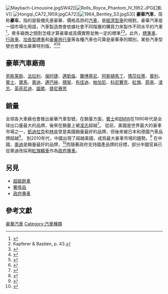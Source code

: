 [[File:Maybach-Limousine.jpg|thumb]]SW42]][[File:Rolls_Royce_Phantom_IV_1952.JPG|thumb]]幻影V]]
[[File:Hongqi_CA72_1959.jpg|thumb]]CA72]][[File:1964_Bentley_S3.jpg|thumb]]S3]]
'''豪華汽車'''，简称'''豪车'''，指的是裝備先進豪華、價格高昂的[[汽車|汽車]]，是[[經濟型車|經濟型車]]的相對。豪華汽車是一個市場化用語，汽車製造商會依據社會不同階層的購買力來製作不同水平的汽車<ref name=berger>{{cite book |last=Berger |first=Michael L. |title=The automobile in American history and culture: a reference guide |publisher=Greenwood |year=2001 |page=160 |isbn=978-0-313-24558-9 |url=http://books.google.com/books?id=oRwMv8iNP-MC&pg=PA160&dq=%22a+group+of+car+marques+and+models+that+have+been+expensive+to+purchase |accessdate=2014-03-11 |archive-date=2014-06-29 |archive-url=https://web.archive.org/web/20140629125030/http://books.google.com/books?id=oRwMv8iNP-MC&pg=PA160&dq=%22a+group+of+car+marques+and+models+that+have+been+expensive+to+purchase |dead-url=no }}</ref>，衆多廠商之間對怎樣才算豪華或高價實際並無一定的標準<ref>Kapferer & Bastien, p. 43.</ref><ref>{{cite book |url=http://books.google.com/books?id=YLuoXQ2NKmsC&pg=PA46&dq=We+know+that+luxury+is+relative+what+may+be+luxury+for+one+may+be+premium+for+another |page=46 |title=The Luxury Strategy: Break the Rules of Marketing to Build Luxury Brands |first=Jean-Noël |last=Kapferer |first2=Vincent |last2=Bastien |publisher=Kogan Page |year=2009 |isbn=9780749454777 |accessdate=2014-03-11 |archive-date=2014-06-29 |archive-url=https://web.archive.org/web/20140629125706/http://books.google.com/books?id=YLuoXQ2NKmsC&pg=PA46&dq=We+know+that+luxury+is+relative+what+may+be+luxury+for+one+may+be+premium+for+another |dead-url=no }}</ref>。此外，[[標準車|標準車]]、[[行政車|行政車]]、[[加長型禮車|加長型禮車]]和[[豪華旅行車|豪華旅行車]]等各種汽車也可算是豪華車的類別，某些汽車型號也會推出豪華特別版。<ref>{{cite web |url=http://www.theautochannel.com/news/2007/08/06/057385.html |title=The Original Luxury Minivan Adds Fresh Ideas for 2008 |publisher=The Auto Channel News |date=2007-08-06 |accessdate=2014-03-11 |archive-date=2018-06-12 |archive-url=https://web.archive.org/web/20180612163403/https://www.theautochannel.com/news/2007/08/06/057385.html |dead-url=no }}</ref><ref>{{cite journal |url=http://www.forbes.com/2008/01/22/cars-minivan-luxury-forbeslife-cx_jm_0122cars.html |last=Mitchell |first=Jacqueline |title=Nine Minivans You'll Beg To Drive |journal=Forbes |date=2008-01-22 |accessdate=2014-03-11 |archive-date=2020-08-05 |archive-url=https://web.archive.org/web/20200805235312/https://www.forbes.com/2008/01/22/cars-minivan-luxury-forbeslife-cx_jm_0122cars.html |dead-url=no }}</ref><ref name="consumer">{{cite web |title=Consumer Behaviour of Luxury Automobiles: A Comparative Study between Thai and UK Customers’ Perceptions |first=Jakrapan |last=Anurit |first2=Karin |last2=Newman |first3=Bal |last3=Chansarkar |url=http://economicswebinstitute.org/essays/carthai.pdf |publisher=Economics Web Institute |accessdate=2014-03-11 |archive-date=2020-10-30 |archive-url=https://web.archive.org/web/20201030163725/http://www.economicswebinstitute.org/essays/carthai.pdf |dead-url=no }}</ref>

==豪華汽車廠商==
[[劳斯莱斯|劳斯莱斯]]、[[法拉利|法拉利]]、[[保时捷|保时捷]]、[[邁凱倫|邁凱倫]]、[[蘭博基尼|蘭博基尼]]、[[阿斯頓馬丁|阿斯頓馬丁]]、[[瑪莎拉蒂|瑪莎拉蒂]]、[[賓利|賓利]]、[[賓士|賓士]]、[[寶馬|寶馬]]、[[奧迪|奧迪]]、[[邁巴赫|邁巴赫]]、[[積架|積架]]、[[布佳迪|布佳迪]]、[[帕加尼|帕加尼]]、[[科尼賽克|科尼賽克]]、[[紅旗轎車|紅旗]]、[[蔚來汽車|蔚來]]、[[凌志|凌志]]、[[英菲尼迪|英菲尼迪]]、[[謳歌|謳歌]]、[[捷尼赛思|捷尼赛思]]

==銷量==
全球各大車廠也會推出豪華汽車型號，在銷量方面，[[賓士|賓士]]和[[BMW|BMW]]在1990年代是全球出口量最大的品牌，後來在銷量上被[[凌志|凌志]]超越<ref>{{cite news|url= http://www.bloomberg.com/apps/news?pid=20601100&sid=aE7P22QvyOuI |title=BMW, Mercedes, Lexus Car Sales May Drop to 13-Year Low in U.S. |date=2009-01-09 |publisher=Bloomberg|last=Green |first=Jeff|last2=Ramsey |first2=Mike |accessdate=2014-03-11}}</ref>。
從前，美國是世界最大的豪車市場之一，[[凱迪拉克|凱迪拉克]]和[[林肯汽車|林肯]]曾是美國銷量最好的品牌，但後來被日本和德國汽車品牌超越<ref>{{cite news|first=John|last=O'Dell|title=Cadillac Apologizes to Lincoln for Inflating Sales Numbers|url=http://articles.latimes.com/1999/may/06/business/fi-34467|newspaper=Los Angeles Times|date=1999-05-06|accessdate=2014-03-11|archive-date=2014-03-12|archive-url=https://web.archive.org/web/20140312014248/http://articles.latimes.com/1999/may/06/business/fi-34467|dead-url=no}}</ref>。
到2010年代，中國出現了超越美國，成爲最大豪車市場的趨勢。<ref>{{cite web|url=http://www.mingjingnews.com/MIB/news/news.aspx?ID=N000128808|title=中國今年將超美 全球最大豪車市場|publisher=[[明鏡新聞|明鏡新聞]]|date=2016-01-03|accessdate=2016-01-23|archive-url=https://web.archive.org/web/20170107004240/http://www.mingjingnews.com/MIB/news/news.aspx?ID=N000128808|archive-date=2017-01-07|dead-url=yes}}</ref> 在中國，[[奧迪|奧迪]]是銷量最好的品牌，<ref>{{cite web |url=http://finance.qq.com/a/20160125/045106.htm |title=奥迪：2016中国豪车市场增速预计仅为GDP一半 |publisher=騰訊財經 |date=2016-01-25 |accessdate=2016-01-31 |archive-date=2019-06-22 |archive-url=https://web.archive.org/web/20190622141654/https://finance.qq.com/a/20160125/045106.htm |dead-url=no }}</ref>而隨著政府支持國產品牌的目標，部分中國官員已從奧迪改採用[[紅旗轎車|紅旗轎車]]作為[[政府專車|政府專車]]。

==另見==
*[[超級跑車|超級跑車]]
*[[奢侈品|奢侈品]]
*[[政府專車|政府專車]]

== 參考文獻==
{{reflist|colwidth=30em}}

[[Category:豪華汽車|]]
[[Category:汽車種類|Category:汽車種類]]
